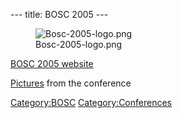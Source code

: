 ---
title: BOSC 2005
---

[[Image:Bosc-2005-logo.png]]

[http://open-bio.org/bosc2005 BOSC 2005 website]

[http://gallery.open-bio.org/gallery2/v/bosc2005/ Pictures] from the conference

[[Category:BOSC]] [[Category:Conferences]]